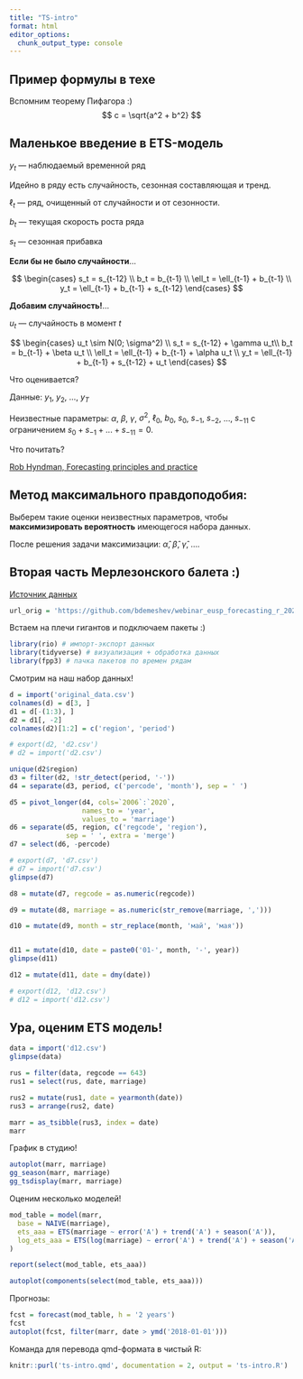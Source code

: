 ```yaml
---
title: "TS-intro"
format: html
editor_options: 
  chunk_output_type: console
---
```


## Пример формулы в техе

Вспомним теорему Пифагора :)
$$
c = \sqrt{a^2 + b^2}
$$


## Маленькое введение в ETS-модель


$y_t$ — наблюдаемый временной ряд

Идейно в ряду есть случайность, сезонная составляющая и тренд.

$\ell_t$ — ряд, очищенный от случайности и от сезонности. 

$b_t$ — текущая скорость роста ряда

$s_t$ — сезонная прибавка

**Если бы не было случайности**...

$$
\begin{cases}
s_t = s_{t-12} \\
b_t = b_{t-1} \\
\ell_t = \ell_{t-1} + b_{t-1} \\
y_t = \ell_{t-1} + b_{t-1} + s_{t-12}
\end{cases}
$$

**Добавим случайность!**...

$u_t$ — случайность в момент $t$

$$
\begin{cases}
u_t \sim N(0; \sigma^2) \\
s_t = s_{t-12} + \gamma u_t\\
b_t = b_{t-1} + \beta u_t \\
\ell_t = \ell_{t-1} + b_{t-1} + \alpha u_t \\
y_t = \ell_{t-1} + b_{t-1} + s_{t-12} + u_t
\end{cases}
$$

Что оценивается?

Данные: $y_1$, $y_2$, ..., $y_T$

Неизвестные параметры: $\alpha$, $\beta$, $\gamma$, $\sigma^2$, $\ell_0$, $b_0$, $s_0$, $s_{-1}$, $s_{-2}$, ..., $s_{-11}$ с ограничением $s_0 + s_{-1} + ... + s_{-11}=0$.

Что почитать? 

[Rob Hyndman, Forecasting principles and practice](https://otexts.com/fpp3/)

## Метод максимального правдоподобия:

Выберем такие оценки неизвестных параметров, чтобы 
**максимизировать вероятность** имеющегося набора данных.

После решения задачи максимизации: $\hat\alpha$, $\hat\beta$, $\hat\gamma$, ....

## Вторая часть Мерлезонского балета :)

[Источник данных](https://fedstat.ru/indicator/33553)

```r
url_orig = 'https://github.com/bdemeshev/webinar_eusp_forecasting_r_2021_03_13/raw/main/original_data.xls'
```

Встаем на плечи гигантов и подключаем пакеты :)
```r
library(rio) # импорт-экспорт данных
library(tidyverse) # визуализация + обработка данных 
library(fpp3) # пачка пакетов по времен рядам
```

Смотрим на наш набор данных!
```r
d = import('original_data.csv')
colnames(d) = d[3, ]
d1 = d[-(1:3), ]
d2 = d1[, -2]
colnames(d2)[1:2] = c('region', 'period')

# export(d2, 'd2.csv')
# d2 = import('d2.csv')

unique(d2$region)
d3 = filter(d2, !str_detect(period, '-'))
d4 = separate(d3, period, c('percode', 'month'), sep = ' ')

d5 = pivot_longer(d4, cols=`2006`:`2020`,
                  names_to = 'year',
                  values_to = 'marriage')
d6 = separate(d5, region, c('regcode', 'region'), 
              sep = ' ', extra = 'merge')
d7 = select(d6, -percode)

# export(d7, 'd7.csv')
# d7 = import('d7.csv')
glimpse(d7)

d8 = mutate(d7, regcode = as.numeric(regcode))

d9 = mutate(d8, marriage = as.numeric(str_remove(marriage, ',')))

d10 = mutate(d9, month = str_replace(month, 'май', 'мая'))


d11 = mutate(d10, date = paste0('01-', month, '-', year))
glimpse(d11)

d12 = mutate(d11, date = dmy(date))

# export(d12, 'd12.csv')
# d12 = import('d12.csv')
```

## Ура, оценим ETS модель!

```r
data = import('d12.csv')
glimpse(data)

rus = filter(data, regcode == 643)
rus1 = select(rus, date, marriage)

rus2 = mutate(rus1, date = yearmonth(date))
rus3 = arrange(rus2, date)

marr = as_tsibble(rus3, index = date)
marr
```

График в студию!

```r
autoplot(marr, marriage)
gg_season(marr, marriage)
gg_tsdisplay(marr, marriage)
```

Оценим несколько моделей!
```r
mod_table = model(marr, 
  base = NAIVE(marriage),
  ets_aaa = ETS(marriage ~ error('A') + trend('A') + season('A')),
  log_ets_aaa = ETS(log(marriage) ~ error('A') + trend('A') + season('A'))
)

report(select(mod_table, ets_aaa))

autoplot(components(select(mod_table, ets_aaa)))
```

Прогнозы:
```r
fcst = forecast(mod_table, h = '2 years')
fcst
autoplot(fcst, filter(marr, date > ymd('2018-01-01')))
```

Команда для перевода qmd-формата в чистый R:
```r
knitr::purl('ts-intro.qmd', documentation = 2, output = 'ts-intro.R')
```















